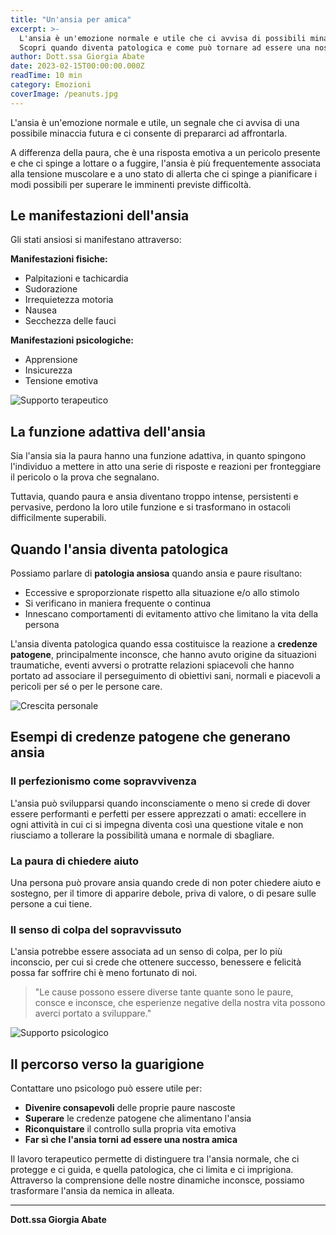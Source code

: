 ```yaml
---
title: "Un'ansia per amica"
excerpt: >-
  L'ansia è un'emozione normale e utile che ci avvisa di possibili minacce future.
  Scopri quando diventa patologica e come può tornare ad essere una nostra alleata.
author: Dott.ssa Giorgia Abate
date: 2023-02-15T00:00:00.000Z
readTime: 10 min
category: Emozioni
coverImage: /peanuts.jpg
---
```


L'ansia è un'emozione normale e utile, un segnale che ci avvisa di una possibile minaccia futura e ci consente di prepararci ad affrontarla.

A differenza della paura, che è una risposta emotiva a un pericolo presente e che ci spinge a lottare o a fuggire, l'ansia è più frequentemente associata alla tensione muscolare e a uno stato di allerta che ci spinge a pianificare i modi possibili per superare le imminenti previste difficoltà.

## Le manifestazioni dell'ansia

Gli stati ansiosi si manifestano attraverso:

**Manifestazioni fisiche:**
- Palpitazioni e tachicardia
- Sudorazione
- Irrequietezza motoria  
- Nausea
- Secchezza delle fauci

**Manifestazioni psicologiche:**
- Apprensione
- Insicurezza
- Tensione emotiva

![Supporto terapeutico](/peaceful-therapy-room-with-soft-lighting.jpg)

## La funzione adattiva dell'ansia

Sia l'ansia sia la paura hanno una funzione adattiva, in quanto spingono l'individuo a mettere in atto una serie di risposte e reazioni per fronteggiare il pericolo o la prova che segnalano.

Tuttavia, quando paura e ansia diventano troppo intense, persistenti e pervasive, perdono la loro utile funzione e si trasformano in ostacoli difficilmente superabili.

## Quando l'ansia diventa patologica

Possiamo parlare di **patologia ansiosa** quando ansia e paure risultano:

- Eccessive e sproporzionate rispetto alla situazione e/o allo stimolo
- Si verificano in maniera frequente o continua
- Innescano comportamenti di evitamento attivo che limitano la vita della persona

L'ansia diventa patologica quando essa costituisce la reazione a **credenze patogene**, principalmente inconsce, che hanno avuto origine da situazioni traumatiche, eventi avversi o protratte relazioni spiacevoli che hanno portato ad associare il perseguimento di obiettivi sani, normali e piacevoli a pericoli per sé o per le persone care.

![Crescita personale](/personal-growth-transformation-positive.jpg)

## Esempi di credenze patogene che generano ansia

### Il perfezionismo come sopravvivenza

L'ansia può svilupparsi quando inconsciamente o meno si crede di dover essere performanti e perfetti per essere apprezzati o amati: eccellere in ogni attività in cui ci si impegna diventa così una questione vitale e non riusciamo a tollerare la possibilità umana e normale di sbagliare.

### La paura di chiedere aiuto

Una persona può provare ansia quando crede di non poter chiedere aiuto e sostegno, per il timore di apparire debole, priva di valore, o di pesare sulle persone a cui tiene.

### Il senso di colpa del sopravvissuto

L'ansia potrebbe essere associata ad un senso di colpa, per lo più inconscio, per cui si crede che ottenere successo, benessere e felicità possa far soffrire chi è meno fortunato di noi.

> "Le cause possono essere diverse tante quante sono le paure, consce e inconsce, che esperienze negative della nostra vita possono averci portato a sviluppare."

![Supporto psicologico](/counseling-session-supportive-environment.jpg)

## Il percorso verso la guarigione

Contattare uno psicologo può essere utile per:

- **Divenire consapevoli** delle proprie paure nascoste
- **Superare** le credenze patogene che alimentano l'ansia
- **Riconquistare** il controllo sulla propria vita emotiva
- **Far sì che l'ansia torni ad essere una nostra amica**

Il lavoro terapeutico permette di distinguere tra l'ansia normale, che ci protegge e ci guida, e quella patologica, che ci limita e ci imprigiona. Attraverso la comprensione delle nostre dinamiche inconsce, possiamo trasformare l'ansia da nemica in alleata.

---

**Dott.ssa Giorgia Abate**